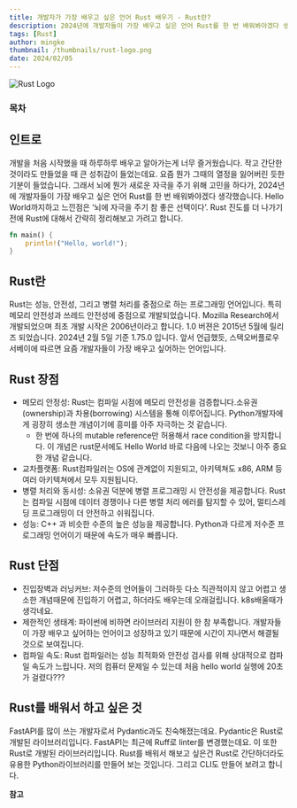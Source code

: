 ```yaml
---
title: 개발자가 가장 배우고 싶은 언어 Rust 배우기 - Rust란?
description: 2024년에 개발자들이 가장 배우고 싶은 언어 Rust를 한 번 배워봐야겠다 생각했습니다. Hello World까지하고 느낀점은 ‘뇌에 자극을 주기 참 좋은 선택이다’. Rust 진도를 더 나가기 전에 Rust에 대해서 간략히 정리해보고 가려고 합니다.
tags: [Rust]
author: mingke
thumbnail: /thumbnails/rust-logo.png
date: 2024/02/05
---
```


<Image src="/thumbnails/rust-logo.png" alt="Rust Logo" />

### 목차

## 인트로

개발을 처음 시작했을 때 하루하루 배우고 알아가는게 너무 즐거웠습니다. 작고 간단한 것이라도 만들었을 때 큰 성취감이 들었는데요. 요즘 뭔가 그때의 열정을 잃어버린 듯한 기분이 들었습니다. 그래서 뇌에 뭔가 새로운 자극을 주기 위해 고민을 하다가, 2024년에 개발자들이 가장 배우고 싶은 언어 Rust를 한 번 배워봐야겠다 생각했습니다. Hello World까지하고 느낀점은 ‘뇌에 자극을 주기 참 좋은 선택이다’. Rust 진도를 더 나가기 전에 Rust에 대해서 간략히 정리해보고 가려고 합니다.

```rust
fn main() {
    println!("Hello, world!");
}
```

## Rust란

Rust는 성능, 안전성, 그리고 병렬 처리를 중점으로 하는 프로그래밍 언어입니다. 특히 메모리 안전성과 쓰레드 안전성에 중점으로 개발되었습니다. Mozilla Research에서 개발되었으며 최초 개발 시작은 2006년이라고 합니다. 1.0 버젼은 2015년 5월에 릴리즈 되었습니다. 2024년 2월 5일 기준 1.75.0 입니다. 앞서 언급했듯, 스택오버플로우 서베이에 따르면 요즘 개발자들이 가장 배우고 싶어하는 언어입니다.

## Rust 장점

- 메모리 안정성: Rust는 컴파일 시점에 메모리 안전성을 검증합니다.소유권(ownership)과 차용(borrowing) 시스템을 통해 이루어집니다. Python개발자에게 굉장히 생소한 개념이기에 흥미를 아주 자극하는 것 같습니다.
  - 한 번에 하나의 mutable reference만 허용해서 race condition을 방지합니다. 이 개념은 rust문서에도 Hello World 바로 다음에 나오는 것보니 아주 중요한 개념 같습니다.
- 교차플랫폼: Rust컴파일러는 OS에 관계없이 지원되고, 아키텍쳐도 x86, ARM 등 여러 아키텍쳐에서 모두 지원됩니다.
- 병렬 처리와 동시성: 소유권 덕분에 병렬 프로그래밍 시 안전성을 제공합니다. Rust는 컴파일 시점에 데이터 경쟁이나 다른 병렬 처리 에러를 탐지할 수 있어, 멀티스레딩 프로그래밍이 더 안전하고 쉬워집니다.
- 성능: C++ 과 비슷한 수준의 높은 성능을 제공합니다. Python과 다르게 저수준 프로그래밍 언어이기 때문에 속도가 매우 빠릅니다.

## Rust 단점

- 진입장벽과 러닝커브: 저수준의 언어들이 그러하듯 다소 직관적이지 않고 어렵고 생소한 개념때문에 진입하기 어렵고, 하더라도 배우는데 오래걸립니다. k8s배울때가 생각네요.
- 제한적인 생태계: 파이썬에 비하면 라이브러리 지원이 한 참 부족합니다. 개발자들이 가장 배우고 싶어하는 언어이고 성장하고 있기 때문에 시간이 지나면서 해결될 것으로 보여집니다.
- 컴파일 속도: Rust 컴파일러는 성능 최적화와 안전성 검사를 위해 상대적으로 컴파일 속도가 느립니다. 저의 컴퓨터 문제일 수 있는데 처음 hello world 실행에 20초가 걸렸다???

## Rust를 배워서 하고 싶은 것

FastAPI를 많이 쓰는 개발자로서 Pydantic과도 친숙해졌는데요. Pydantic은 Rust로 개발된 라이브러리입니다. FastAPI는 최근에 Ruff로 linter를 변경했는데요. 이 또한 Rust로 개발된 라이브러리입니다. Rust를 배워서 해보고 싶은건 Rust로 간단하더라도 유용한 Python라이브러리를 만들어 보는 것입니다. 그리고 CLI도 만들어 보려고 합니다.

**참고**

<Link url="https://survey.stackoverflow.co/2023/#technology-admired-and-desired" />

<Link url="https://hackr.io/blog/best-programming-languages-to-learn" />

<Link url="https://chaechae.life/blog/rust-ownership-borrowing" />
